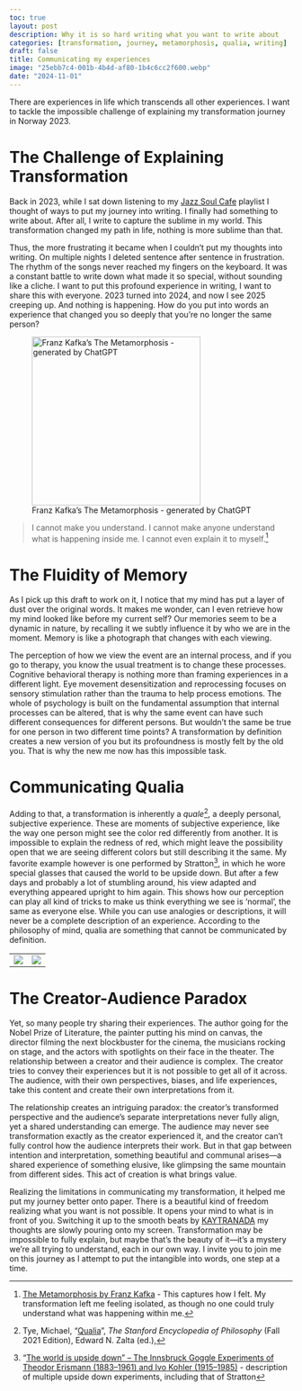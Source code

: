 ```yaml
---
toc: true
layout: post
description: Why it is so hard writing what you want to write about
categories: [transformation, journey, metamorphosis, qualia, writing]
draft: false
title: Communicating my experiences
image: "25ebb7c4-001b-4b4d-af80-1b4c6cc2f600.webp"
date: "2024-11-01"
---
```


There are experiences in life which transcends all other experiences. I want to tackle the impossible challenge of explaining my transformation journey in Norway 2023. 

# The Challenge of Explaining Transformation
Back in 2023, while I sat down listening to my [Jazz Soul Cafe](https://music.apple.com/us/playlist/jazz-soul-caf%C3%A9/pl.dcc30348803d4d2ab81642c87d933e90) playlist I thought of ways to put my journey into writing. I finally had something to write about. After all, I write to capture the sublime in my world. This transformation changed my path in life, nothing is more sublime than that. 

Thus, the more frustrating it became when I couldn't put my thoughts into writing. On multiple nights I deleted sentence after sentence in frustration. The rhythm of the songs never reached my fingers on the keyboard. It was a constant battle to write down what made it so special, without sounding like a cliche. I want to put this profound experience in writing, I want to share this with everyone. 2023 turned into 2024, and now I see 2025 creeping up. And nothing is happening.  How do you put into words an experience that changed you so deeply that you’re no longer the same person?

![Franz Kafka’s The Metamorphosis - generated by ChatGPT](25ebb7c4-001b-4b4d-af80-1b4c6cc2f600.webp){height=300}

> I cannot make you understand. I cannot make anyone understand what is happening inside me. I cannot even explain it to myself.[^1]

[^1]: [The Metamorphosis by Franz Kafka](https://www.kafka-online.info/the-metamorphosis.html) - This captures how I felt. My transformation left me feeling isolated, as though no one could truly understand what was happening within me.

# The Fluidity of Memory
As I pick up this draft to work on it, I notice that my mind has put a layer of dust over the original words. It makes me wonder, can I even retrieve how my mind looked like before my current self? Our memories seem to be a dynamic in nature, by recalling it we subtly influence it by who we are in the moment. Memory is like a photograph that changes with each viewing.

The perception of how we view the event are an internal process, and if you go to therapy, you know the usual treatment is to change these processes. Cognitive behavioral therapy is nothing more than framing experiences in a different light. Eye movement desensitization and reprocessing focuses on sensory stimulation rather than the trauma to help process emotions. The whole of psychology is built on the fundamental assumption that internal processes can be altered, that is why the same event can have such different consequences for different persons. But wouldn't the same be true for one person in two different time points? A transformation by definition creates a new version of you but its profoundness is mostly felt by the old you. That is why the new me now has this impossible task.

# Communicating Qualia
Adding to that, a transformation is inherently a *quale*[^2], a deeply personal, subjective experience. These are moments of subjective experience, like the way one person might see the color red differently from another. It is impossible to explain the redness of red, which might leave the possibility open that we are seeing different colors but still describing it the same. My favorite example however is one performed by Stratton[^3], in which he wore special glasses that caused the world to be upside down. But after a few days and probably a lot of stumbling around, his view adapted and everything appeared upright to him again. This shows how our perception can play all kind of tricks to make us think everything we see is 'normal', the same as everyone else. While you can use analogies or descriptions, it will never be a complete description of an experience. According to the philosophy of mind, qualia are something that cannot be communicated by definition.

[^2]: Tye, Michael, "[Qualia](https://plato.stanford.edu/entries/qualia/)", *The Stanford Encyclopedia of Philosophy* (Fall 2021 Edition), Edward N. Zalta (ed.),
    	

[^3]: “[The world is upside down” – The Innsbruck Goggle Experiments of Theodor Erismann (1883–1961) and Ivo Kohler (1915–1985)](https://www.sciencedirect.com/science/article/abs/pii/S0010945217301314) - description of multiple upside down experiments, including that of Stratton

|                |                |
|----------------|----------------|
| ![](Inverted_qualia_of_colour_strawberry.jpg) | ![](Inverting_mirrors.jpg) |

# The Creator-Audience Paradox
Yet, so many people try sharing their experiences. The author going for the Nobel Prize of Literature, the painter putting his mind on canvas, the director filming the next blockbuster for the cinema, the musicians rocking on stage, and the actors with spotlights on their face in the theater. The relationship between a creator and their audience is complex. The creator tries to convey their experiences but it is not possible to get all of it across. The audience, with their own perspectives, biases, and life experiences, take this content and create their own interpretations from it. 

The relationship creates an intriguing paradox: the creator’s transformed perspective and the audience’s separate interpretations never fully align, yet a shared understanding can emerge. The audience may never see transformation exactly as the creator experienced it, and the creator can’t fully control how the audience interprets their work. But in that gap between intention and interpretation, something beautiful and communal arises—a shared experience of something elusive, like glimpsing the same mountain from different sides. This act of creation is what brings value.

Realizing the limitations in communicating my transformation, it helped me put my journey better onto paper. There is a beautiful kind of freedom realizing what you want is not possible. It opens your mind to what is in front of you. Switching it up to the smooth beats by [KAYTRANADA](https://www.youtube.com/watch?v=jGK3YVmGZ3Y) my thoughts are slowly pouring onto my screen. Transformation may be impossible to fully explain, but maybe that’s the beauty of it—it’s a mystery we’re all trying to understand, each in our own way. I invite you to join me on this journey as I attempt to put the intangible into words, one step at a time.

<!-- TODO: Read Kafka's Metamorphosis -->

<!-- > When you are at a crossroads, how do you choose where to go? -->